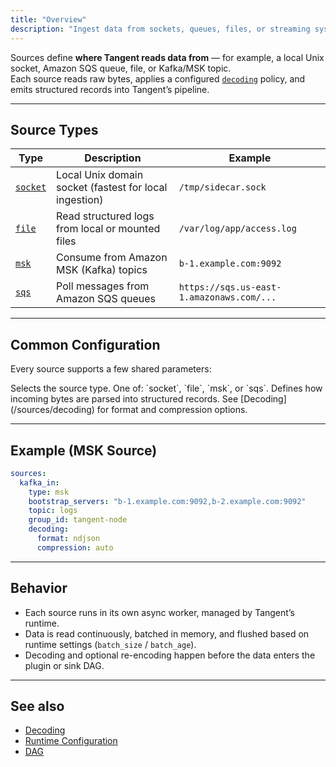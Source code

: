 ```yaml
---
title: "Overview"
description: "Ingest data from sockets, queues, files, or streaming systems."
---
```


Sources define **where Tangent reads data from** — for example, a local Unix socket, Amazon SQS queue, file, or Kafka/MSK topic.  
Each source reads raw bytes, applies a configured [`decoding`](/configuration/sources/decoding) policy, and emits structured records into Tangent’s pipeline.

---

## Source Types

| Type | Description | Example |
|------|--------------|----------|
| [`socket`](/configuration/sources/socket) | Local Unix domain socket (fastest for local ingestion) | `/tmp/sidecar.sock` |
| [`file`](/configuration/sources/file) | Read structured logs from local or mounted files | `/var/log/app/access.log` |
| [`msk`](/configuration/sources/msk) | Consume from Amazon MSK (Kafka) topics | `b-1.example.com:9092` |
| [`sqs`](/configuration/sources/sqs) | Poll messages from Amazon SQS queues | `https://sqs.us-east-1.amazonaws.com/...` |

---

## Common Configuration

Every source supports a few shared parameters:

<ParamField path="type" type="string" required>
Selects the source type.  
One of: `socket`, `file`, `msk`, or `sqs`.
</ParamField>

<ParamField path="decoding" type="object">
Defines how incoming bytes are parsed into structured records.  
See [Decoding](/sources/decoding) for format and compression options.
</ParamField>

---

## Example (MSK Source)

```yaml tangent.yaml icon=download
sources:
  kafka_in:
    type: msk
    bootstrap_servers: "b-1.example.com:9092,b-2.example.com:9092"
    topic: logs
    group_id: tangent-node
    decoding:
      format: ndjson
      compression: auto
````

---

## Behavior

* Each source runs in its own async worker, managed by Tangent’s runtime.
* Data is read continuously, batched in memory, and flushed based on runtime settings (`batch_size` / `batch_age`).
* Decoding and optional re-encoding happen before the data enters the plugin or sink DAG.

---

## See also

* [Decoding](/configuration/sources/decoding)
* [Runtime Configuration](/configuration/runtime)
* [DAG](/configuration/dag)